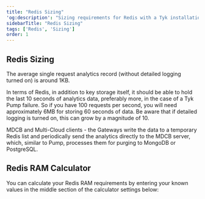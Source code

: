 ```yaml
---
title: "Redis Sizing"
'og:description': "Sizing requirements for Redis with a Tyk installation"
sidebarTitle: "Redis Sizing"
tags: ['Redis', 'Sizing']
order: 1
---
```



## Redis Sizing
The average single request analytics record (without detailed logging turned on) is around 1KB.

In terms of Redis, in addition to key storage itself, it should be able to hold the last 10 seconds of analytics data, preferably more, in the case of a Tyk Pump failure. So if you have 100 requests per second, you will need approximately 6MB for storing 60 seconds of data. Be aware that if detailed logging is turned on, this can grow by a magnitude of 10. 


<Note>
MDCB and Multi-Cloud clients - the Gateways write the data to a temporary Redis list and periodically send the analytics directly to the MDCB server, which, similar to Pump, processes them for purging to MongoDB or PostgreSQL.
</Note>


## Redis RAM Calculator
You can calculate your Redis RAM requirements by entering your known values in the middle section of the calculator settings below:

<RedisCalculator />

